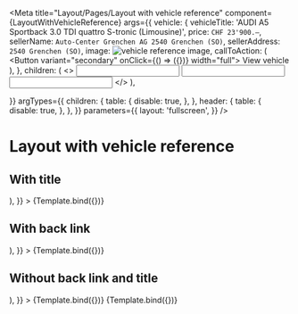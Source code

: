

<Meta
  title="Layout/Pages/Layout with vehicle reference"
  component={LayoutWithVehicleReference}
  args={{
    vehicle: {
      vehicleTitle: 'AUDI A5 Sportback 3.0 TDI quattro S-tronic (Limousine)',
      price: `CHF 23'900.–`,
      sellerName: `Auto-Center Grenchen AG 2540 Grenchen (SO)`,
      sellerAddress: `2540 Grenchen (SO)`,
      image: <img src="/dummyImage.jpeg" alt="vehicle reference image" />,
      callToAction: (
          <Button variant="secondary" onClick={() => ({})} width="full">
            View vehicle
          </Button>
      ),
    },
    children: (
      <>
        <FormControl id="name" label="Name">
          <Input name="name" size="lg" />
        </FormControl>
        <FormControl id="email" label="E-Mail address">
          <Input name="email" size="lg" />
        </FormControl>
        <FormControl id="phone" label="Phone number">
          <Input name="phone" size="lg" />
        </FormControl>
      </>
    ),

}}
argTypes={{
    children: {
      table: {
        disable: true,
      },
    },
    header: {
      table: {
        disable: true,
      },
    },
  }}
parameters={{
    layout: 'fullscreen',
  }}
/>


# Layout with vehicle reference

## With title

<Canvas>
  <Story
    name="With title"
    args={{
      title: 'Nachricht an den Verkäufer',
      header: (
        <SimpleHeader
          title="I am a simple header!"
          url="https://www.autoscout24.ch/de"
        />
      ),
    }}
  >
    {Template.bind({})}
  </Story>
</Canvas>

<ArgsTable story="With title" />

## With back link

<Canvas>
  <Story
    name="With back link"
    args={{
      backLink: {
        text: 'Back',
        url: 'https://www.autoscout24.ch/de',
      },
      header: (
        <SimpleHeader
          title="I am a simple header!"
          url="https://www.autoscout24.ch/de"
        />
      ),
    }}
  >
    {Template.bind({})}
  </Story>
</Canvas>

<ArgsTable story="With back link" />

## Without back link and title

<Canvas>
  <Story
    name="Without back link and title"
    args={{
      header: (
        <SimpleHeader
          title="I am a simple header!"
          url="https://www.autoscout24.ch/de"
        />
      ),
    }}
  >
    {Template.bind({})}
  </Story>
</Canvas>

<Canvas>
  <Story
    name="Without header"
    args={{
      title: 'Nachricht an den Verkäufer',
      maxContentWidth: 'xl',
    }}
  >
    {Template.bind({})}
  </Story>
</Canvas>

<ArgsTable story="Without back link and title" />
